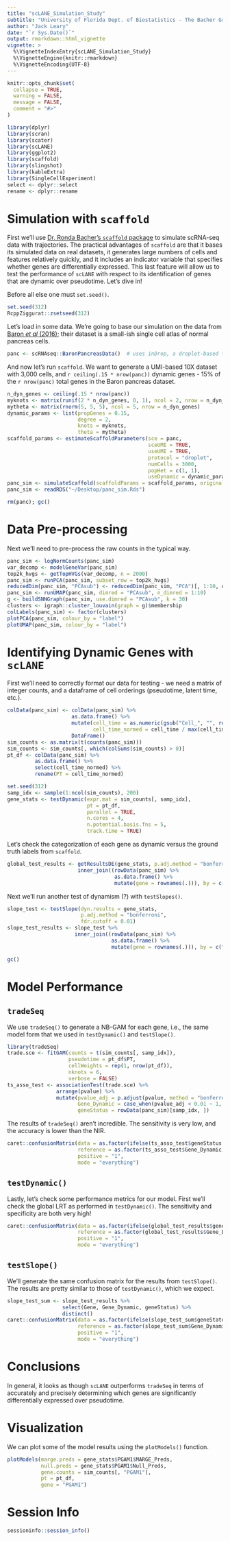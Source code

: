 ```yaml
---
title: "scLANE_Simulation_Study"
subtitle: "University of Florida Dept. of Biostatistics - The Bacher Group"
author: "Jack Leary"
date: "`r Sys.Date()`"
output: rmarkdown::html_vignette
vignette: >
  %\VignetteIndexEntry{scLANE_Simulation_Study}
  %\VignetteEngine{knitr::rmarkdown}
  %\VignetteEncoding{UTF-8}
---
```


```r
knitr::opts_chunk$set(
  collapse = TRUE,
  warning = FALSE, 
  message = FALSE, 
  comment = "#>"
)
```

```r
library(dplyr)
library(scran)
library(scater)
library(scLANE)
library(ggplot2)
library(scaffold)
library(slingshot)
library(kableExtra)
library(SingleCellExperiment)
select <- dplyr::select
rename <- dplyr::rename
```

# Simulation with `scaffold`

First we'll use [Dr. Ronda Bacher's `scaffold` package](https://github.com/rhondabacher/scaffold/) to simulate scRNA-seq data with trajectories. The practical advantages of `scaffold` are that it bases its simulated data on real datasets, it generates large numbers of cells and features relatively quickly, and it includes an indicator variable that specifies whether genes are differentially expressed. This last feature will allow us to test the performance of `scLANE` with respect to its identification of genes that are dynamic over pseudotime. Let's dive in!

Before all else one must `set.seed()`.

```r
set.seed(312)
RcppZiggurat::zsetseed(312)
```

Let's load in some data. We're going to base our simulation on the data from [Baron *et al* (2016)](https://doi.org/10.1016/j.cels.2016.08.011); their dataset is a small-ish single cell atlas of normal pancreas cells.

```r
panc <- scRNAseq::BaronPancreasData()  # uses inDrop, a droplet-based tech
```

And now let's run `scaffold`. We want to generate a UMI-based 10X dataset with 3,000 cells, and `r ceiling(.15 * nrow(panc))` dynamic genes - 15% of the `r nrow(panc)` total genes in the Baron pancreas dataset.

```r
n_dyn_genes <- ceiling(.15 * nrow(panc))
myknots <- matrix(runif(2 * n_dyn_genes, 0, 1), ncol = 2, nrow = n_dyn_genes)
mytheta <- matrix(rnorm(5, 5, 5), ncol = 5, nrow = n_dyn_genes)
dynamic_params <- list(propGenes = 0.15,
                       degree = 2,
                       knots = myknots,
                       theta = mytheta)
scaffold_params <- estimateScaffoldParameters(sce = panc,
                                              sceUMI = TRUE,
                                              useUMI = TRUE,
                                              protocol = "droplet",
                                              numCells = 3000,
                                              popHet = c(1, 1),
                                              useDynamic = dynamic_params)
panc_sim <- simulateScaffold(scaffoldParams = scaffold_params, originalSCE = panc)
panc_sim <- readRDS("~/Desktop/panc_sim.Rds")
```

```r
rm(panc); gc()
```

# Data Pre-processing 

Next we'll need to pre-process the raw counts in the typical way. 

```r
panc_sim <- logNormCounts(panc_sim)
var_decomp <- modelGeneVar(panc_sim)
top2k_hvgs <- getTopHVGs(var_decomp, n = 2000)
panc_sim <- runPCA(panc_sim, subset_row = top2k_hvgs)
reducedDim(panc_sim, "PCAsub") <- reducedDim(panc_sim, "PCA")[, 1:10, drop = FALSE]
panc_sim <- runUMAP(panc_sim, dimred = "PCAsub", n_dimred = 1:10)
g <- buildSNNGraph(panc_sim, use.dimred = "PCAsub", k = 30)
clusters <- igraph::cluster_louvain(graph = g)$membership
colLabels(panc_sim) <- factor(clusters)
plotPCA(panc_sim, colour_by = "label")
plotUMAP(panc_sim, colour_by = "label")
```

# Identifying Dynamic Genes with `scLANE` 

First we'll need to correctly format our data for testing - we need a matrix of integer counts, and a dataframe of cell orderings (pseudotime, latent time, etc.). 

```r
colData(panc_sim) <- colData(panc_sim) %>% 
                     as.data.frame() %>% 
                     mutate(cell_time = as.numeric(gsub("Cell_", "", rownames(.))), 
                            cell_time_normed = cell_time / max(cell_time)) %>% 
                     DataFrame()
sim_counts <- as.matrix(t(counts(panc_sim)))
sim_counts <- sim_counts[, which(colSums(sim_counts) > 0)]
pt_df <- colData(panc_sim) %>% 
         as.data.frame() %>% 
         select(cell_time_normed) %>% 
         rename(PT = cell_time_normed)
```

```r
set.seed(312)
samp_idx <- sample(1:ncol(sim_counts), 200)
gene_stats <- testDynamic(expr.mat = sim_counts[, samp_idx], 
                          pt = pt_df, 
                          parallel = TRUE, 
                          n.cores = 4, 
                          n.potential.basis.fns = 5, 
                          track.time = TRUE)
```

Let's check the categorization of each gene as dynamic versus the ground truth labels from `scaffold`. 

```r
global_test_results <- getResultsDE(gene_stats, p.adj.method = "bonferroni", fdr.cutoff = 0.01) %>% 
                       inner_join((rowData(panc_sim) %>% 
                                   as.data.frame() %>% 
                                   mutate(gene = rownames(.))), by = c("Gene" = "gene"))
```

Next we'll run another test of dynamism (?) with `testSlopes()`. 

```r
slope_test <- testSlope(dyn.results = gene_stats, 
                        p.adj.method = "bonferroni", 
                        fdr.cutoff = 0.01)
slope_test_results <- slope_test %>% 
                      inner_join((rowData(panc_sim) %>% 
                                  as.data.frame() %>% 
                                  mutate(gene = rownames(.))), by = c("Gene" = "gene"))
```

```r
gc()
```

# Model Performance

## `tradeSeq`

We use `tradeSeq()` to generate a NB-GAM for each gene, i.e., the same model form that we used in `testDynamic()` and `testSlope()`. 

```r
library(tradeSeq)
trade.sce <- fitGAM(counts = t(sim_counts[, samp_idx]), 
                    pseudotime = pt_df$PT, 
                    cellWeights = rep(1, nrow(pt_df)), 
                    nknots = 6, 
                    verbose = FALSE)
ts_asso_test <- associationTest(trade.sce) %>% 
                arrange(pvalue) %>% 
                mutate(pvalue_adj = p.adjust(pvalue, method = "bonferroni"), 
                       Gene_Dynamic = case_when(pvalue_adj < 0.01 ~ 1, TRUE ~ 0), 
                       geneStatus = rowData(panc_sim)[samp_idx, ])
```

The results of `tradeSeq()` aren't incredible. The sensitivity is very low, and the accuracy is lower than the NIR. 

```r
caret::confusionMatrix(data = as.factor(ifelse(ts_asso_test$geneStatus == "Dynamic", 1, 0)), 
                       reference = as.factor(ts_asso_test$Gene_Dynamic), 
                       positive = "1", 
                       mode = "everything")
```

## `testDynamic()`

Lastly, let's check some performance metrics for our model. First we'll check the global LRT as performed in `testDynamic()`. The sensitivity and specificity are both very high!

```r
caret::confusionMatrix(data = as.factor(ifelse(global_test_results$geneStatus == "Dynamic", 1, 0)), 
                       reference = as.factor(global_test_results$Gene_Dynamic), 
                       positive = "1", 
                       mode = "everything")
```

## `testSlope()`

We'll generate the same confusion matrix for the results from `testSlope()`. The results are pretty similar to those of `testDynamic()`, which we expect. 

```r
slope_test_sum <- slope_test_results %>% 
                  select(Gene, Gene_Dynamic, geneStatus) %>% 
                  distinct()
caret::confusionMatrix(data = as.factor(ifelse(slope_test_sum$geneStatus == "Dynamic", 1, 0)), 
                       reference = as.factor(slope_test_sum$Gene_Dynamic), 
                       positive = "1", 
                       mode = "everything")
```

# Conclusions

In general, it looks as though `scLANE` outperforms `tradeSeq` in terms of accurately and precisely determining which genes are significantly differentially expressed over pseudotime. 

# Visualization 

We can plot some of the model results using the `plotModels()` function. 

```r
plotModels(marge.preds = gene_stats$PGAM1$MARGE_Preds,
           null.preds = gene_stats$PGAM1$Null_Preds, 
           gene.counts = sim_counts[, "PGAM1"], 
           pt = pt_df, 
           gene = "PGAM1")
```


# Session Info

```r
sessioninfo::session_info()
```
